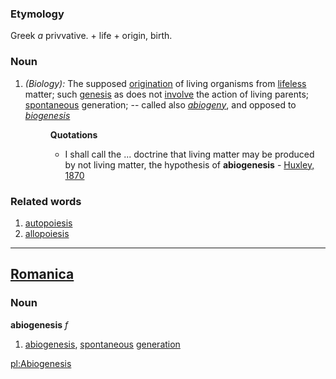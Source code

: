 ===Etymology===
Greek ''a'' privvative. +  life +  origin, birth.
===Noun===
#''(Biology):'' The supposed [[origination]] of living organisms from [[lifeless]] matter; such [[genesis]] as does not [[involve]] the action of living parents; [[spontaneous]] generation; -- called also ''[[abiogeny]]'', and opposed to ''[[biogenesis]]''
#:'''Quotations'''
#:*I shall call the ... doctrine that living matter may be produced by not living matter, the hypothesis of '''abiogenesis''' - [[Huxley, 1870]]
===Related words===
#[[autopoiesis]]
#[[allopoiesis]]
----

==[[Romanica]]==
===Noun===
<b>abiogenesis</b> ''f''
#[[abiogenesis]], [[spontaneous]] [[generation]]

[[pl:Abiogenesis]]
